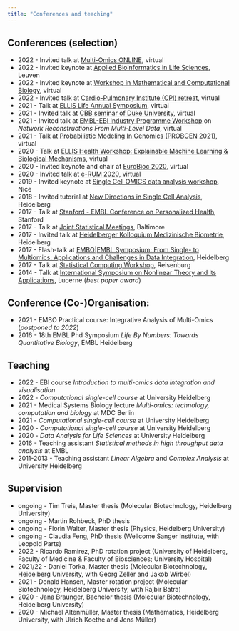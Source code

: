 ```yaml
---
title: "Conferences and teaching"
---
```


## Conferences (selection)
* 2022 - Invited talk at [Multi-Omics ONLINE](https://frontlinegenomics.com/multi-omics-online-july-2022/), virtual 
* 2022 - Invited keynote at [Applied Bioinformatics in Life Sciences](https://www.vibconferences.be/events/applied-bioinformatics-in-life-sciences-4th-edition), Leuven 
* 2022 - Invited keynote at [Workshop in Mathematical and Computational Biology](https://sites.google.com/view/wmcb2022/home), virtual 
* 2022 - Invited talk at [Cardio-Pulmonary Institute (CPI) retreat](https://www.cpi-online.de), virtual
* 2021 - Talk at [ELLIS Life Annual Symposium](https://www.ellis-life-heidelberg.eu/latest/?p=214), virtual
* 2021 - Invited talk at [CBB seminar of Duke University](https://genome.duke.edu/education/cbb/computational-biology-seminar), virtual
* 2021 - Invited talk at [EMBL-EBI Industry Programme Workshop](https://www.ebi.ac.uk/industry) on *Network Reconstructions From Multi-Level Data*, virtual
* 2021 - Talk at [Probabilistic Modeling In Genomics (PROBGEN 2021)](https://meetings.cshl.edu/meetings.aspx?meet=PROBGEN&year=21), virtual
* 2020 - Talk at [ELLIS Health Workshop: Explainable Machine Learning & Biological Mechanisms](https://ellis.eu/events/ellis-health-workshop-explainable-machine-learning-biological-mechanisms), virtual
* 2020 - Invited keynote and chair at [EuroBioc 2020](https://eurobioc2020.bioconductor.org), virtual
* 2020 - Invited talk at [e-RUM 2020](https://2020.erum.io), virtual
* 2019 - Invited keynote at [Single Cell OMICS data analysis workshop](https://canceropole-paca.com/agenda/single-cell-omics-data-analysis-workshop-2nd-edition/), Nice
* 2018 - Invited tutorial at [New Directions in Single Cell Analysis](http://www.sound-biomed.eu/2018/02/28/final-consortium-meeting/), Heidelberg
* 2017 - Talk at [Stanford - EMBL Conference on Personalized Health](https://events.stanford.edu/events/706/70645/), Stanford 
* 2017 - Talk at [Joint Statistical Meetings](https://ww2.amstat.org/meetings/jsm/2017/), Baltimore
* 2017 - Invited talk at [Heidelberger Kolloquium Medizinische Biometrie](https://www.klinikum.uni-heidelberg.de/medizinische-informatik/willkommen/veranstaltungen-und-termine/kolloquium/kolloquium/kolloquium), Heidelberg
* 2017 - Flash-talk at [EMBO|EMBL Symposium: From Single- to Multiomics: Applications and Challenges in Data Integration](https://www.embo-embl-symposia.org/symposia/2017/EES17-10/), Heidelberg
* 2017 - Talk at [Statistical Computing Workshop](https://sysbio.uni-ulm.de/ocs/index.php/statcomp/statcomp17), Reisenburg 
* 2014 - Talk at [International Symposium on Nonlinear Theory and its Applications](https://chaos.keiei.shikoku-u.ac.jp/NOLTA14/), Lucerne (*best paper award*)


## Conference (Co-)Organisation:

* 2021 - EMBO Practical course: Integrative Analysis of Multi-Omics (*postponed to 2022*)
* 2016 - 18th EMBL Phd Symposium *Life By Numbers: Towards Quantitative Biology*, EMBL Heidelberg

## Teaching
* 2022 - EBI course *Introduction to multi-omics data integration and visualisation*
* 2022 - *Computational single-cell course* at University Heidelberg
* 2021 - Medical Systems Biology lecture *Multi-omics: technology, computation and biology*
 at MDC Berlin
* 2021 - *Computational single-cell course* at University Heidelberg
* 2020 - *Computational single-cell course* at University Heidelberg
* 2020 - *Data Analysis for Life Sciences* at University Heidelberg
* 2016 - Teaching assistant *Statistical methods in high throughput data analysis* at EMBL
* 2011-2013  - Teaching assistant  *Linear Algebra* and *Complex Analysis* at University Heidelberg


## Supervision
* ongoing - Tim Treis, Master thesis (Molecular Biotechnology, Heidelberg University)
* ongoing - Martin Rohbeck, PhD thesis
* ongoing - Florin Walter, Master thesis (Physics, Heidelberg University)
* ongoing - Claudia Feng, PhD thesis (Wellcome Sanger Institute, with Leopold Parts)
* 2022 - Ricardo Ramirez, PhD rotation project (University of Heidelberg, Faculty of Medicine & Faculty of Biosciences; University Hospital)
* 2021/22 - Daniel Torka, Master thesis (Molecular Biotechnology, Heidelberg University, with Georg Zeller and Jakob Wirbel)
* 2021 - Donald Hansen, Master rotation project (Molecular Biotechnology, Heidelberg University, with Rajbir Batra)
* 2020 - Jana Braunger, Bachelor thesis (Molecular Biotechnology, Heidelberg University)
* 2020 - Michael Altenmüller, Master thesis (Mathematics, Heidelberg University, with Ulrich Koethe and Jens Müller)